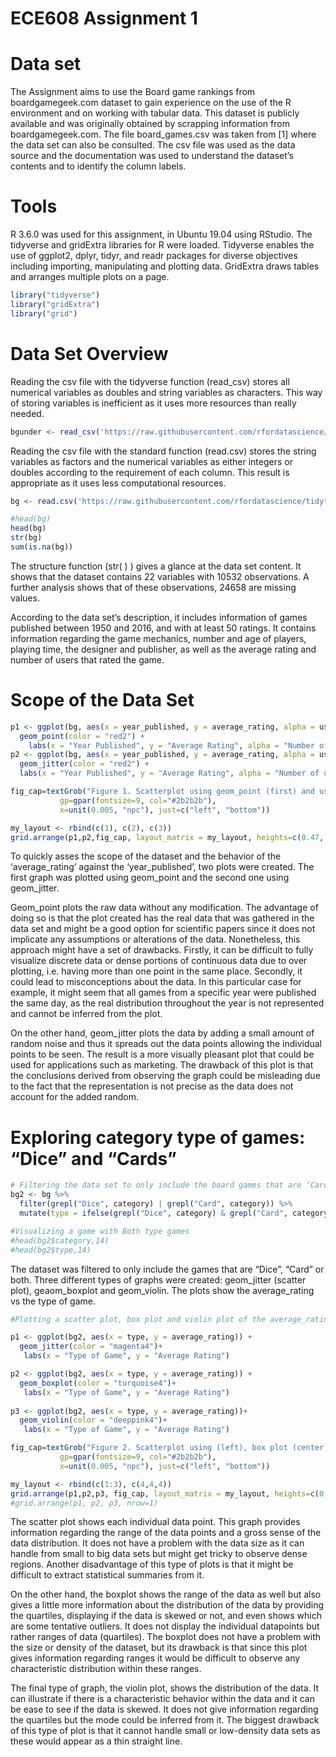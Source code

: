 # ECE608 Assignment 1

# Data set
The Assignment aims to use the Board game rankings from boardgamegeek.com dataset to gain experience on the use of the R environment and on working with tabular data. This dataset is publicly available and was originally obtained by scrapping information from boardgamegeek.com.
The file board_games.csv was taken from [1] where the data set can also be consulted. The csv file was used as the data source and the documentation was used to understand the dataset's contents and to identify the column labels.

# Tools 
R 3.6.0 was used for this assignment, in Ubuntu 19.04 using RStudio. The tidyverse and gridExtra libraries for R were loaded. Tidyverse enables the use of ggplot2, dplyr, tidyr, and readr packages for diverse objectives including importing, manipulating and plotting data. GridExtra draws tables and arranges multiple plots on a page.

```{r}
library("tidyverse")
library("gridExtra")
library("grid")
```

# Data Set Overview
Reading the csv file with the tidyverse function (read_csv) stores all numerical variables as doubles and string variables as characters. This way of storing variables is inefficient as it uses more resources than really needed.

```{r}
bgunder <- read_csv('https://raw.githubusercontent.com/rfordatascience/tidytuesday/master/data/2019/2019-03-12/board_games.csv')
```

Reading the csv file with the standard function (read.csv) stores the string variables as factors and the numerical variables as either integers or doubles according to the requirement of each column. This result is appropriate as it uses less computational resources.

```{r}
bg <- read.csv('https://raw.githubusercontent.com/rfordatascience/tidytuesday/master/data/2019/2019-03-12/board_games.csv')

#head(bg)
head(bg)
str(bg)
sum(is.na(bg))
```

The structure function (str( ) ) gives a glance at the data set content. It shows that the dataset contains 22 variables with 10532 observations. A further analysis shows that of these observations, 24658 are missing values.

According to the data set’s description, it includes information of games published between 1950 and 2016, and with at least 50 ratings. It contains information regarding the game mechanics, number and age of players, playing time, the designer and publisher, as well as the average rating and number of users that rated the game.

# Scope of the Data Set

```{r, fig.width=10, fig.heigth = 10}
p1 <- ggplot(bg, aes(x = year_published, y = average_rating, alpha = users_rated)) + 
  geom_point(color = "red2") +
    labs(x = "Year Published", y = "Average Rating", alpha = "Number of users that\nrated the game")
p2 <- ggplot(bg, aes(x = year_published, y = average_rating, alpha = users_rated)) + 
  geom_jitter(color = "red2") +
  labs(x = "Year Published", y = "Average Rating", alpha = "Number of users that\nrated the game")

fig_cap=textGrob("Figure 1. Scatterplot using geom_point (first) and using geom_jitter (second) for the relation between Average Ranking and the Year of Publication of a board game", 
           gp=gpar(fontsize=9, col="#2b2b2b"), 
           x=unit(0.005, "npc"), just=c("left", "bottom"))

my_layout <- rbind(c(1), c(2), c(3))
grid.arrange(p1,p2,fig_cap, layout_matrix = my_layout, heights=c(0.47, 0.47, 0.06))

```

To quickly asses the scope of the dataset and the behavior of the ‘average_rating’ against the ‘year_published’, two plots were created. The first graph was plotted using geom_point and the second one using geom_jitter.

Geom_point plots the raw data without any modification. The advantage of doing so is that the plot created has the real data that was gathered in the data set and might be a good option for scientific papers since it does not implicate any assumptions or alterations of the data. Nonetheless, this approach might have a set of drawbacks. Firstly, it can be difficult to fully visualize discrete data or dense portions of continuous data due to over plotting, i.e. having more than one point in the same place. Secondly, it could lead to misconceptions about the data. In this particular case for example, it might seem that all games from a specific year were published the same day, as the real distribution throughout the year is not represented and cannot be inferred from the plot.

On the other hand, geom_jitter plots the data by adding a small amount of random noise and thus it spreads out the data points allowing the individual points to be seen. The result is a more visually pleasant plot that could be used for applications such as marketing. The drawback of this plot is that the conclusions derived from observing the graph could be misleading due to the fact that the representation is not precise as the data does not account for the added random.

# Exploring category type of games: "Dice" and "Cards"
```{r}
# Filtering the data set to only include the board games that are ‘Card Game’, ‘Dice’ or Both type games
bg2 <- bg %>% 
  filter(grepl("Dice", category) | grepl("Card", category)) %>% 
  mutate(type = ifelse(grepl("Dice", category) & grepl("Card", category), "Both", ifelse(grepl("Dice", category), "Dice", "Cards")))

#Visualizing a game with Both type games
#head(bg2$category,14)
#head(bg2$type,14)
```

The dataset was filtered to only include the games that are “Dice”, “Card” or both. Three different types of graphs were created: geom_jitter (scatter plot), geaom_boxplot and geom_violin. The plots show the average_rating vs the type of game.

```{r, fig.width=10, fig.heigth = 10}
#Plotting a scatter plot, box plot and violin plot of the average_rating per type of game

p1 <- ggplot(bg2, aes(x = type, y = average_rating)) + 
  geom_jitter(color = "magenta4")+
   labs(x = "Type of Game", y = "Average Rating")

p2 <- ggplot(bg2, aes(x = type, y = average_rating)) + 
  geom_boxplot(color = "turquoise4")+
   labs(x = "Type of Game", y = "Average Rating")
  
p3 <- ggplot(bg2, aes(x = type, y = average_rating))+ 
  geom_violin(color = "deeppink4")+
   labs(x = "Type of Game", y = "Average Rating")

fig_cap=textGrob("Figure 2. Scatterplot using (left), box plot (center) and violin plot (right) for the relation between Average Rating and the Type of Game of a board game", 
           gp=gpar(fontsize=9, col="#2b2b2b"), 
           x=unit(0.005, "npc"), just=c("left", "bottom"))

my_layout <- rbind(c(1:3), c(4,4,4))
grid.arrange(p1,p2,p3, fig_cap, layout_matrix = my_layout, heights=c(0.95, 0.05))
#grid.arrange(p1, p2, p3, nrow=1)
```

The scatter plot shows each individual data point. This graph provides information regarding the range of the data points and a gross sense of the data distribution. It does not have a problem with the data size as it can handle from small to big data sets but might get tricky to observe dense regions. Another disadvantage of this type of plots is that it might be difficult to extract statistical summaries from it. 

On the other hand, the boxplot shows the range of the data as well but also gives a little more information about the distribution of the data by providing the quartiles, displaying if the data is skewed or not, and even shows which are some tentative outliers. It does not display the individual datapoints but rather ranges of data (quartiles). The boxplot does not have a problem with the size or density of the dataset, but its drawback is that since this plot gives information regarding ranges it would be difficult to observe any characteristic distribution within these ranges.

The final type of graph, the violin plot, shows the distribution of the data. It can illustrate if there is a characteristic behavior within the data and it can be ease to see if the data is skewed. It does not give information regarding the quartiles but the mode could be inferred from it. The biggest drawback of this type of plot is that it cannot handle small or low-density data sets as these would appear as a thin straight line. 











